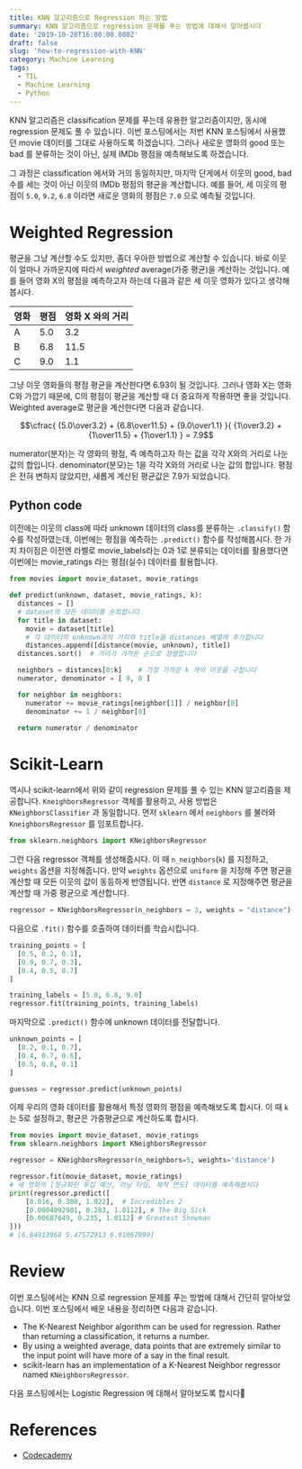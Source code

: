 ```yaml
---
title: KNN 알고리즘으로 Regression 하는 방법
summary: KNN 알고리즘으로 regression 문제를 푸는 방법에 대해서 알아봅시다
date: '2019-10-20T16:00:00.000Z'
draft: false
slug: 'how-to-regression-with-KNN'
category: Machine Learning
tags:
  - TIL
  - Machine Learning
  - Python
---
```


KNN 알고리즘은 classification 문제를 푸는데 유용한 알고리즘이지만, 동시에 regression 문제도 풀 수 있습니다. 이번 포스팅에서는 저번 KNN 포스팅에서 사용했던 movie 데이터를 그대로 사용하도록 하겠습니다. 그러나 새로운 영화의 good 또는 bad 를 분류하는 것이 아닌, 실제 IMDb 평점을 예측해보도록 하겠습니다.

그 과정은 classification 에서와 거의 동일하지만, 마지막 단게에서 이웃의 good, bad 수를 세는 것이 아닌 이웃의 IMDb 평점의 평균을 계산합니다. 예를 들어, 세 이웃의 평점이 `5.0`, `9.2`, `6.8` 이라면 새로운 영화의 평점은 `7.0` 으로 예측될 것입니다.

# Weighted Regression

평균을 그냥 계산할 수도 있지만, 좀더 우아한 방법으로 계산할 수 있습니다. 바로 이웃이 얼마나 가까운지에 따라서 _weighted_ average(가중 평균)을 계산하는 것입니다. 예를 들어 영화 X의 평점을 예측하고자 하는데 다음과 같은 세 이웃 영화가 있다고 생각해봅시다.

| 영화 | 평점 | 영화 X 와의 거리 |
| ---- | ---- | ---------------- |
| A    | 5.0  | 3.2              |
| B    | 6.8  | 11.5             |
| C    | 9.0  | 1.1              |

그냥 이웃 영화들의 평점 평균을 계산한다면 6.93이 될 것입니다. 그러나 영화 X는 영화 C와 가깝기 때문에, C의 평점이 평균을 계산할 때 더 중요하게 작용하면 좋을 것입니다. Weighted average로 평균을 계산한다면 다음과 같습니다.

$$\cfrac{ {5.0\over3.2} + {6.8\over11.5} + {9.0\over1.1} }{ {1\over3.2} + {1\over11.5} + {1\over1.1} } = 7.9$$

numerator(분자)는 각 영화의 평점, 즉 예측하고자 하는 값을 각각 X와의 거리로 나눈 값의 합입니다. denominator(분모)는 1을 각각 X와의 거리로 나눈 값의 합입니다. 평점은 전혀 변하지 않았지만, 새롭게 계산된 평균값은 7.9가 되었습니다.

## Python code

이전에는 이웃의 class에 따라 unknown 데이터의 class를 분류하는 `.classify()` 함수를 작성하였는데, 이번에는 평점을 예측하는 `.predict()` 함수를 작성해봅시다. 한 가지 차이점은 이전엔 라벨로 movie_labels라는 0과 1로 분류되는 데이터를 활용했다면 이번에는 movie_ratings 라는 평점(실수) 데이터를 활용합니다.

```python
from movies import movie_dataset, movie_ratings

def predict(unknown, dataset, movie_ratings, k):
  distances = []
  # dataset의 모든 데이터를 순회합니다
  for title in dataset:
    movie = dataset[title]
    # 각 데이터의 unknown과의 거리와 title을 distances 배열에 추가합니다
    distances.append([distance(movie, unknown), title])
  distances.sort()	# 거리가 가까운 순으로 정렬합니다

  neighbors = distances[0:k]	# 가장 가까운 k 개의 이웃을 구합니다
  numerator, denominator = [ 0, 0 ]

  for neighbor in neighbors:
    numerator += movie_ratings[neighbor[1]] / neighbor[0]
    denominator += 1 / neighbor[0]

  return numerator / denominator
```

# Scikit-Learn

역시나 scikit-learn에서 위와 같이 regression 문제를 풀 수 있는 KNN 알고리즘을 제공합니다. `KneighborsRegressor` 객체를 활용하고, 사용 방법은 `KNeighborsClassifier` 과 동일합니다. 먼저 `sklearn` 에서 `neighbors` 를 불러와 `KneighborsRegressor` 를 임포트합니다.

```python
from sklearn.neighbors import KNeighborsRegressor
```

그런 다음 regressor 객체를 생성해줍시다. 이 때 `n_neighbors`(`k`) 를 지정하고, `weights` 옵션을 지정해줍니다. 만약 `weights` 옵션으로 `uniform` 을 지정해 주면 평균을 계산할 때 모든 이웃의 값이 동등하게 반영됩니다. 반면 `distance` 로 지정해주면 평균을 계산할 때 가중 평균으로 계산합니다.

```python
regressor = KNeighborsRegressor(n_neighbors = 3, weights = "distance")
```

다음으로 `.fit()` 함수를 호출하여 데이터를 학습시킵니다.

```python
training_points = [
  [0.5, 0.2, 0.1],
  [0.9, 0.7, 0.3],
  [0.4, 0.5, 0.7]
]

training_labels = [5.0, 6.8, 9.0]
regressor.fit(training_points, training_labels)
```

마지막으로 `.predict()` 함수에 unknown 데이터를 전달합니다.

```python
unknown_points = [
  [0.2, 0.1, 0.7],
  [0.4, 0.7, 0.6],
  [0.5, 0.8, 0.1]
]

guesses = regressor.predict(unknown_points)
```

이제 우리의 영화 데이터를 활용해서 특정 영화의 평점을 예측해보도록 합시다. 이 때 `k` 는 5로 설정하고, 평균은 가중평균으로 계산하도록 합시다.

```python
from movies import movie_dataset, movie_ratings
from sklearn.neighbors import KNeighborsRegressor

regressor = KNeighborsRegressor(n_neighbors=5, weights='distance')

regressor.fit(movie_dataset, movie_ratings)
# 세 영화의 [정규화된 투입 예산, 러닝 타임, 제작 연도] 데이터를 예측해봅시다
print(regressor.predict([
    [0.016, 0.300, 1.022],	# Incredibles 2
    [0.0004092981, 0.283, 1.0112], # The Big Sick
    [0.00687649, 0.235, 1.0112]	# Greatest Showman
]))
# [6.84913968 5.47572913 6.91067999]
```

# Review

이번 포스팅에서는 KNN 으로 regression 문제를 푸는 방법에 대해서 간단히 알아보았습니다. 이번 포스팅에서 배운 내용을 정리하면 다음과 같습니다.

- The K-Nearest Neighbor algorithm can be used for regression. Rather than returning a classification, it returns a number.
- By using a weighted average, data points that are extremely similar to the input point will have more of a say in the final result.
- scikit-learn has an implementation of a K-Nearest Neighbor regressor named `KNeighborsRegressor`.

다음 포스팅에서는 Logistic Regression 에 대해서 알아보도록 합시다🥰

# References

- [Codecademy](http://www.codecademy.com)
